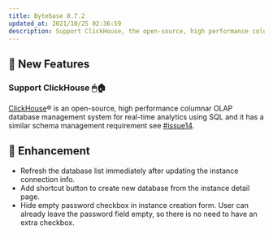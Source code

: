 ```yaml
---
title: Bytebase 0.7.2
updated_at: 2021/10/25 02:36:59
description: Support ClickHouse, the open-source, high performance columnar OLAP database management system for real-time analytics using SQL.
---
```



## 🚀 New Features

### Support ClickHouse 🖱🏠

[ClickHouse](https://clickhouse.com/)® is an open-source, high performance columnar OLAP database management system for real-time analytics using SQL and it has a similar schema management requirement see [#issue14](https://github.com/bytebase/bytebase/issues/14).

## 🎄 Enhancement

- Refresh the database list immediately after updating the instance connection info.
- Add shortcut button to create new database from the instance detail page.
- Hide empty password checkbox in instance creation form. User can already leave the password field empty, so there is no need to have an extra checkbox.

<InstallUpgrade />
